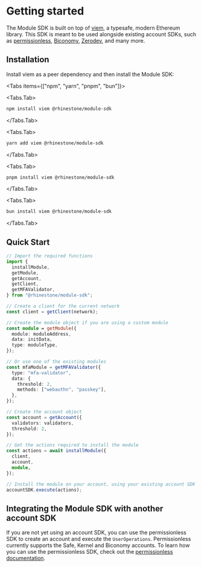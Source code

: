 
# Getting started

The Module SDK is built on top of [viem](https://viem.sh/), a typesafe, modern Ethereum library. This SDK is meant to be used alongside existing account SDKs, such as [permissionless](https://www.npmjs.com/package/permissionless), [Biconomy](https://www.npmjs.com/package/@biconomy/account), [Zerodev](https://www.npmjs.com/package/@zerodevapp/sdk), and many more.

## Installation

Install viem as a peer dependency and then install the Module SDK:

<Tabs items={["npm", "yarn", "pnpm", "bun"]}>

<Tabs.Tab>

```bash copy
npm install viem @rhinestone/module-sdk
```

</Tabs.Tab>

<Tabs.Tab>

```bash copy
yarn add viem @rhinestone/module-sdk
```

</Tabs.Tab>

<Tabs.Tab>

```bash copy
pnpm install viem @rhinestone/module-sdk
```

</Tabs.Tab>

<Tabs.Tab>

```bash copy
bun install viem @rhinestone/module-sdk
```

</Tabs.Tab>
</Tabs>

## Quick Start

```typescript
// Import the required functions
import {
  installModule,
  getModule,
  getAccount,
  getClient,
  getMFAValidator,
} from "@rhinestone/module-sdk";

// Create a client for the current network
const client = getClient(network);

// Create the module object if you are using a custom module
const module = getModule({
  module: moduleAddress,
  data: initData,
  type: moduleType,
});

// Or use one of the existing modules
const mfaModule = getMFAValidator({
  type: "mfa-validator",
  data: {
    threshold: 2,
    methods: ["webauthn", "passkey"],
  },
});

// Create the account object
const account = getAccount({
  validators: validators,
  threshold: 2,
});

// Get the actions required to install the module
const actions = await installModule({
  client,
  account,
  module,
});

// Install the module on your account, using your existing account SDK
accountSDK.execute(actions);
```

## Integrating the Module SDK with another account SDK

If you are not yet using an account SDK, you can use the permissionless SDK to create an account and execute the `UserOperations`. Permissionless currently supports the Safe, Kernel and Biconomy accounts. To learn how you can use the permissionless SDK, check out the [permissionless documentation](https://docs.pimlico.io/permissionless).
